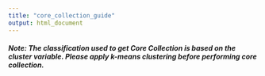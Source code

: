 ```yaml
---
title: "core_collection_guide"
output: html_document
---
```



##### **Note:** The classification used to get Core Collection is based on the *cluster* variable. Please apply k-means clustering before performing core collection.
